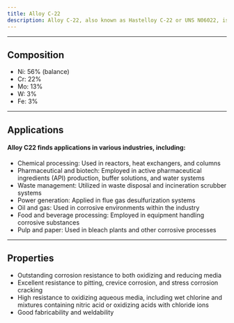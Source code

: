 ---
title: Alloy C-22
description: Alloy C-22, also known as Hastelloy C-22 or UNS N06022, is a versatile nickel-chromium-molybdenum-tungsten superalloy designed for exceptional corrosion resistance in harsh environments. Its nominal composition includes 56% nickel, 22% chromium, 13% molybdenum, and smaller amounts of tungsten, iron, and cobalt.
---

---

## Composition

- Ni: 56% (balance)
- Cr: 22%
- Mo: 13%
- W: 3%
- Fe: 3%

---

## Applications

#### Alloy C22 finds applications in various industries, including:

- Chemical processing: Used in reactors, heat exchangers, and columns
- Pharmaceutical and biotech: Employed in active pharmaceutical ingredients (API) production, buffer solutions, and water systems
- Waste management: Utilized in waste disposal and incineration scrubber systems
- Power generation: Applied in flue gas desulfurization systems
- Oil and gas: Used in corrosive environments within the industry
- Food and beverage processing: Employed in equipment handling corrosive substances
- Pulp and paper: Used in bleach plants and other corrosive processes

---

## Properties

- Outstanding corrosion resistance to both oxidizing and reducing media
- Excellent resistance to pitting, crevice corrosion, and stress corrosion cracking
- High resistance to oxidizing aqueous media, including wet chlorine and mixtures containing nitric acid or oxidizing acids with chloride ions
- Good fabricability and weldability

